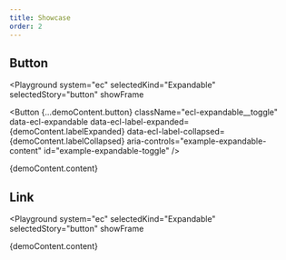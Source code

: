 ```yaml
---
title: Showcase
order: 2
---
```




## Button

<Playground
  system="ec"
  selectedKind="Expandable"
  selectedStory="button"
  showFrame
>
  <Button
    {...demoContent.button}
    className="ecl-expandable__toggle"
    data-ecl-expandable
    data-ecl-label-expanded={demoContent.labelExpanded}
    data-ecl-label-collapsed={demoContent.labelCollapsed}
    aria-controls="example-expandable-content"
    id="example-expandable-toggle"
  />
  <p
    className="ecl-expandable__content ecl-u-type-paragraph-m"
    id="example-expandable-content"
    aria-labelledby="example-expandable-toggle"
    aria-hidden="true"
  >
    {demoContent.content}
  </p>
</Playground>

## Link

<Playground
  system="ec"
  selectedKind="Expandable"
  selectedStory="button"
  showFrame
>
  <Link
    {...demoContent.link}
    className="ecl-expandable__toggle"
    data-ecl-expandable
    data-ecl-label-expanded={demoContent.labelExpanded}
    data-ecl-label-collapsed={demoContent.labelCollapsed}
    aria-controls="example-expandable-content2"
    id="example-expandable-toggle2"
  />
  <p
    className="ecl-expandable__content ecl-u-type-paragraph-m"
    id="example-expandable-content2"
    aria-labelledby="example-expandable-toggle2"
    aria-hidden="true"
  >
    {demoContent.content}
  </p>
</Playground>

